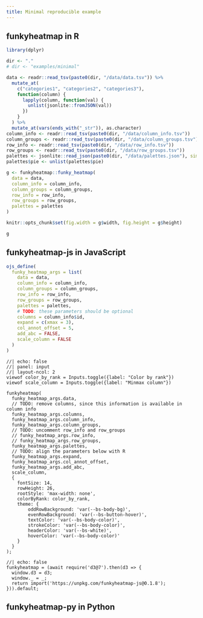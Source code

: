 ```yaml
---
title: Minimal reproducible example
---
```


## funkyheatmap in R
```r
library(dplyr)

dir <- "."
# dir <- "examples/minimal"

data <- readr::read_tsv(paste0(dir, "/data/data.tsv")) %>%
  mutate_at(
    c("categories1", "categories2", "categories3"),
    function(column) {
      lapply(column, function(val) {
        unlist(jsonlite::fromJSON(val))
      })
    }
  ) %>%
  mutate_at(vars(ends_with("_str")), as.character)
column_info <- readr::read_tsv(paste0(dir, "/data/column_info.tsv"))
column_groups <- readr::read_tsv(paste0(dir, "/data/column_groups.tsv"))
row_info <- readr::read_tsv(paste0(dir, "/data/row_info.tsv"))
row_groups <- readr::read_tsv(paste0(dir, "/data/row_groups.tsv"))
palettes <- jsonlite::read_json(paste0(dir, "/data/palettes.json"), simplifyVector = TRUE)
palettes$pie <- unlist(palettes$pie)
```

```r
g <- funkyheatmap::funky_heatmap(
  data = data,
  column_info = column_info,
  column_groups = column_groups,
  row_info = row_info,
  row_groups = row_groups,
  palettes = palettes
)
```

```r
knitr::opts_chunk$set(fig.width = g$width, fig.height = g$height)
```

```r
g
```

## funkyheatmap-js in JavaScript

```r
ojs_define(
  funky_heatmap_args = list(
    data = data,
    column_info = column_info,
    column_groups = column_groups,
    row_info = row_info,
    row_groups = row_groups,
    palettes = palettes,
    # TODO: these parameters should be optional
    columns = column_info$id,
    expand = c(xmax = 3),
    col_annot_offset = 5,
    add_abc = FALSE,
    scale_column = FALSE
  )
)
```

```ojs
//| echo: false
//| panel: input
//| layout-ncol: 2
viewof color_by_rank = Inputs.toggle({label: "Color by rank"})
viewof scale_column = Inputs.toggle({label: "Minmax column"})
```


```ojs
funkyheatmap(
  funky_heatmap_args.data,
  // TODO: remove columns, since this information is available in column info
  funky_heatmap_args.columns,
  funky_heatmap_args.column_info,
  funky_heatmap_args.column_groups,
  // TODO: uncomment row_info and row_groups
  // funky_heatmap_args.row_info,
  // funky_heatmap_args.row_groups,
  funky_heatmap_args.palettes,
  // TODO: align the parameters below with R
  funky_heatmap_args.expand, 
  funky_heatmap_args.col_annot_offset,
  funky_heatmap_args.add_abc,
  scale_column,
  {
    fontSize: 14,
    rowHeight: 26,
    rootStyle: 'max-width: none',
    colorByRank: color_by_rank,
    theme: {
        oddRowBackground: 'var(--bs-body-bg)',
        evenRowBackground: 'var(--bs-button-hover)',
        textColor: 'var(--bs-body-color)',
        strokeColor: 'var(--bs-body-color)',
        headerColor: 'var(--bs-white)',
        hoverColor: 'var(--bs-body-color)'
    }
  }
);
```

```ojs
//| echo: false
funkyheatmap = (await require('d3@7').then(d3 => {
  window.d3 = d3;
  window._ = _;
  return import('https://unpkg.com/funkyheatmap-js@0.1.8');
})).default;
```

## funkyheatmap-py in Python